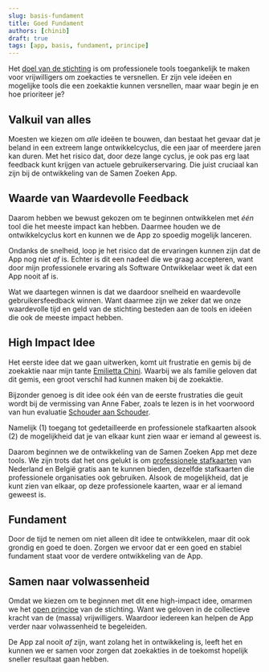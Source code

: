```yaml
---
slug: basis-fundament
title: Goed Fundament
authors: [chinib]
draft: true
tags: [app, basis, fundament, principe]
---
```


Het [doel van de stichting](/docs/stichting) is om professionele tools toegankelijk te maken voor vrijwilligers om zoekacties te versnellen.
Er zijn vele ideëen en mogelijke tools die een zoekaktie kunnen versnellen, maar waar begin je en hoe prioriteer je?

## Valkuil van alles 

Moesten we kiezen om *alle* ideëen te bouwen, dan bestaat het gevaar dat je beland in een extreem lange ontwikkelcyclus, die een jaar of meerdere jaren kan duren. 
Met het risico dat, door deze lange cyclus, je ook pas erg laat feedback kunt krijgen van actuele gebruikerservaring. 
Die juist cruciaal kan zijn bij de ontwikkeling van de Samen Zoeken App.

## Waarde van Waardevolle Feedback

Daarom hebben we bewust gekozen om te beginnen ontwikkelen met *één* tool die het meeste impact kan hebben.
Daarmee houden we de ontwikkelcyclus kort en kunnen we de App zo spoedig mogelijk lanceren. 

Ondanks de snelheid, loop je het risico dat de ervaringen kunnen zijn dat de App nog niet *af* is.
Echter is dit een nadeel die we graag accepteren, want door mijn professionele ervaring als Software Ontwikkelaar weet ik dat een App nooit af is. 

Wat we daartegen winnen is dat we daardoor snelheid en waardevolle gebruikersfeedback winnen. 
Want daarmee zijn we zeker dat we onze waardevolle tijd en geld van de stichting besteden aan de tools en ideëen die ook de meeste impact hebben.

## High Impact Idee

Het eerste idee dat we gaan uitwerken, komt uit frustratie en gemis bij de zoekaktie naar mijn tante [Emilietta Chini](https://www.vrt.be/vrtnws/nl/2023/02/28/lichaam-gevonden/).
Waarbij we als familie geloven dat dit gemis, een groot verschil had kunnen maken bij de zoekaktie.

Bijzonder genoeg is dit idee ook één van de eerste frustraties die geuit wordt bij de vermissing van Anne Faber, zoals te lezen is in het voorwoord van hun evaluatie [Schouder aan Schouder](https://www.politieacademie.nl/kennisenonderzoek/Onderzoek/Documents/19433%20191211%20DEF%20Boek%20Anne%20Faber%20DI.PDF).

Namelijk (1) toegang tot gedetailleerde en professionele stafkaarten alsook (2) de mogelijkheid dat je van elkaar kunt zien waar er iemand al geweest is.

Daarom beginnen we de ontwikkeling van de Samen Zoeken App met deze tools. 
We zijn trots dat het ons gelukt is om [professionele stafkaarten](/docs/maps) van Nederland en België gratis aan te kunnen bieden, 
dezelfde stafkaarten die professionele organisaties ook gebruiken. Alsook de mogelijkheid, dat je kunt zien van elkaar, 
op deze professionele kaarten, waar er al iemand geweest is. 

## Fundament

Door de tijd te nemen om niet alleen dit idee te ontwikkelen, maar dit ook grondig en goed te doen. 
Zorgen we ervoor dat er een goed en stabiel fundament staat voor de verdere ontwikkeling van de App.

## Samen naar volwassenheid

Omdat we kiezen om te beginnen met dit ene high-impact idee, omarmen we het [open principe](/docs/stichting#open) van de stichting. 
Want we geloven in de collectieve kracht van de (massa) vrijwilligers. Waardoor iedereen kan helpen de App verder naar volwassenheid te begeleiden.

De App zal nooit *af* zijn, want zolang het in ontwikkeling is, leeft het en kunnen we er samen voor zorgen dat zoekakties in de toekomst hopelijk sneller resultaat gaan hebben.